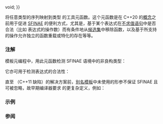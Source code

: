 {{cpp/title|void_t}}
{{cpp/meta/navbar}}
{{dcl begin}}
{{dcl header|type_traits}}
{{dcl|since=c++17|
template&lt; class... &gt;
using void_t {{=}} void;
}}
{{dcl end}}

将任意类型的序列映射到类型 {{c|void}} 的工具元函数。这个元函数是在 C++20 的[[cpp/language/constraints|概念]]之前用于促进 [[cpp/language/sfinae|SFINAE]] 的便利方式，尤其是，基于某个表达式在[[cpp/language/expressions#不求值表达式|不求值语句]]中是否合法（比如 {{ltt|cpp/language/decltype}} 表达式的操作数）而有条件地从[[cpp/language/overload_resolution|候选集]]中移除函数，以及基于所支持的操作允许独立的函数重载或特化的存在等等。

===注解===
模板元编程中，用此元函数检测 SFINAE 语境中的非良构类型：
{{source|1=
// 主模板处理无嵌套 ::type 成员的类型：
template&lt; class, class = void &gt;
struct has_type_member : std::false_type { };

// 特化识别拥有嵌套 ::type 成员的类型：
template&lt; class T &gt;
struct has_type_member&lt;T, std::void_t&lt;typename T::type&gt;&gt; : std::true_type { };
}}

它亦可用于检测表达式的合法性：
{{source|1=
// 主模板处理不支持前置自增的类型：
template&lt; class, class = void &gt;
struct has_pre_increment_member : std::false_type {};

// 特化识别支持前置自增的类型：
template&lt; class T &gt;
struct has_pre_increment_member&lt;T,
           std::void_t&lt;decltype( ++std::declval&lt;T&amp;&gt;() )&gt;
       &gt; : std::true_type { };
}}

直至 {{cwg|1558}}（C++11 缺陷）的解决方案前，[[cpp/language/type alias|别名模板]]中未使用的形参不保证 SFINAE 且可被忽略，故早期编译器要求 {{tt|void_t}} 的更复杂定义，例如：
{{source|1=
template&lt;typename... Ts&gt;
struct make_void { typedef void type; };

template&lt;typename... Ts&gt;
using void_t = typename make_void&lt;Ts...&gt;::type;
}}
{{feature test macro|__cpp_lib_void_t|std=C++17|value=201411L|[[#Top|{{tt|std::void_t}}]]}}

===示例===
{{example
|code=
#include &lt;iomanip&gt;
#include &lt;iostream&gt;
#include &lt;map&gt;
#include &lt;type_traits&gt;
#include &lt;vector&gt;

// 检查类型是否有 begin() 和 end() 成员函数的变量模板
template&lt;typename, typename = void&gt;
constexpr bool is_iterable = false;

template&lt;typename T&gt;
constexpr bool is_iterable&lt;
    T,
    std::void_t&lt;decltype(std::declval&lt;T&gt;().begin()),
                decltype(std::declval&lt;T&gt;().end())
    &gt;
&gt; = true;

// 迭代器特征，其 value_type 是被迭代容器的 value_type，
// 也支持 value_type 为 void 的 back_insert_iterator

template&lt;typename T, typename = void&gt;
struct iterator_trait : std::iterator_traits&lt;T&gt; {};

template&lt;typename T&gt;
struct iterator_trait&lt;T, std::void_t&lt;typename T::container_type&gt;&gt;
    : std::iterator_traits&lt;typename T::container_type::iterator&gt; {};

class A {};

#define SHOW(...) std::cout &lt;&lt; std::setw(34) &lt;&lt; #__VA_ARGS__ \
                            &lt;&lt; " == " &lt;&lt; __VA_ARGS__ &lt;&lt; '\n'

int main()
{
    std::cout &lt;&lt; std::boolalpha &lt;&lt; std::left;
    SHOW(is_iterable&lt;std::vector&lt;double&gt;&gt;);
    SHOW(is_iterable&lt;std::map&lt;int, double&gt;&gt;);
    SHOW(is_iterable&lt;double&gt;);
    SHOW(is_iterable&lt;A&gt;);

    using container_t = std::vector&lt;int&gt;;
    container_t v;

    static_assert(std::is_same_v&lt;
        container_t::value_type,
        iterator_trait&lt;decltype(std::begin(v))&gt;::value_type
    &gt;);

    static_assert(std::is_same_v&lt;
        container_t::value_type,
        iterator_trait&lt;decltype(std::back_inserter(v))&gt;::value_type
    &gt;);
}
|output=
is_iterable&lt;std::vector&lt;double&gt;&gt;   == true
is_iterable&lt;std::map&lt;int, double&gt;&gt; == true
is_iterable&lt;double&gt;                == false
is_iterable&lt;A&gt;                     == false
}}

===参阅===
{{dsc begin}}
{{dsc inc|cpp/types/dsc enable_if}}
{{dsc end}}

{{langlinks|de|en|es|fr|it|ja|pt|ru}}